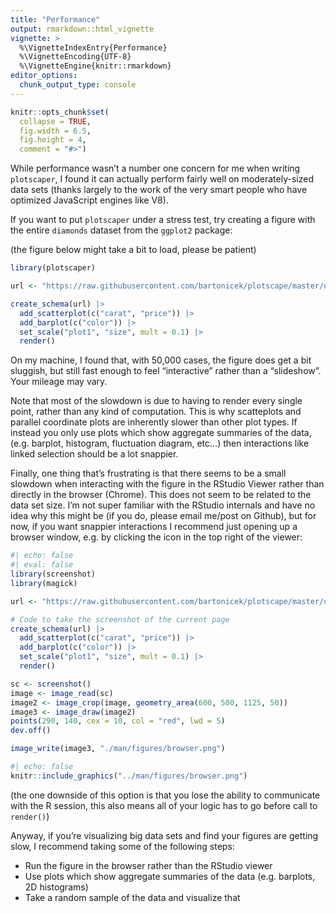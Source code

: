 ```yaml
---
title: "Performance"
output: rmarkdown::html_vignette
vignette: >
  %\VignetteIndexEntry{Performance}
  %\VignetteEncoding{UTF-8}
  %\VignetteEngine{knitr::rmarkdown}
editor_options: 
  chunk_output_type: console
---
```


```r
knitr::opts_chunk$set(
  collapse = TRUE,
  fig.width = 6.5,
  fig.height = 4,
  comment = "#>")
```

While performance wasn't a number one concern for me when writing `plotscaper`, I found it can actually perform fairly well on moderately-sized data sets (thanks largely to the work of the very smart people who have optimized JavaScript engines like V8). 

If you want to put `plotscaper` under a stress test, try creating a figure with the entire `diamonds` dataset from the `ggplot2` package:

(the figure below might take a bit to load, please be patient)

```r
library(plotscaper)

url <- "https://raw.githubusercontent.com/bartonicek/plotscape/master/datasets/diamonds.json"

create_schema(url) |>
  add_scatterplot(c("carat", "price")) |>
  add_barplot(c("color")) |>
  set_scale("plot1", "size", mult = 0.1) |>
  render()
```

On my machine, I found that, with 50,000 cases, the figure does get a bit sluggish, but still fast enough to feel "interactive" rather than a "slideshow". Your mileage may vary.

Note that most of the slowdown is due to having to render every single point, rather than any kind of computation. This is why scatteplots and parallel coordinate plots are inherently slower than other plot types. If instead you only use plots which show aggregate summaries of the data, (e.g. barplot, histogram, fluctuation diagram, etc...) then interactions like linked selection should be a lot snappier.

Finally, one thing that's frustrating is that there seems to be a small slowdown when interacting with the figure in the RStudio Viewer rather than directly in the browser (Chrome). This does not seem to be related to the data set size. I'm not super familiar with the RStudio internals and have no idea why this might be (if you do, please email me/post on Github), but for now, if you want snappier interactions I recommend just opening up a browser window, e.g. by clicking the icon in the top right of the viewer:

```r
#| echo: false
#| eval: false
library(screenshot)
library(magick)

url <- "https://raw.githubusercontent.com/bartonicek/plotscape/master/datasets/diamonds.json"

# Code to take the screenshot of the current page
create_schema(url) |>
  add_scatterplot(c("carat", "price")) |>
  add_barplot(c("color")) |>
  set_scale("plot1", "size", mult = 0.1) |>
  render()

sc <- screenshot()
image <- image_read(sc)
image2 <- image_crop(image, geometry_area(600, 500, 1125, 50))
image3 <- image_draw(image2)
points(290, 140, cex = 10, col = "red", lwd = 5)
dev.off()

image_write(image3, "./man/figures/browser.png")
```

```r
#| echo: false
knitr::include_graphics("../man/figures/browser.png")
```

(the one downside of this option is that you lose the ability to communicate with the R session, this also means all of your logic has to go before call to `render()`)

Anyway, if you're visualizing big data sets and find your figures are getting slow, I recommend taking some of the following steps:

- Run the figure in the browser rather than the RStudio viewer
- Use plots which show aggregate summaries of the data (e.g. barplots, 2D histograms)
- Take a random sample of the data and visualize that
